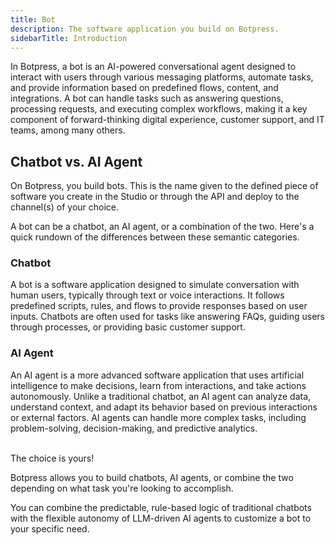 ```yaml
---
title: Bot
description: The software application you build on Botpress.
sidebarTitle: Introduction
---
```


In Botpress, a bot is an AI-powered conversational agent designed to interact with users through various messaging platforms, automate tasks, and provide information based on predefined flows, content, and integrations. A bot can handle tasks such as answering questions, processing requests, and executing complex workflows, making it a key component of forward-thinking digital experience, customer support, and IT teams, among many others.

## Chatbot vs. AI Agent

On Botpress, you build bots. This is the name given to the defined piece of software you create in the Studio or through the API and deploy to the channel(s) of your choice.

A bot can be a chatbot, an AI agent, or a combination of the two. Here's a quick rundown of the differences between these semantic categories.

### Chatbot

A bot is a software application designed to simulate conversation with human users, typically through text or voice interactions. It follows predefined scripts, rules, and flows to provide responses based on user inputs. Chatbots are often used for tasks like answering FAQs, guiding users through processes, or providing basic customer support.

### AI Agent

An AI agent is a more advanced software application that uses artificial intelligence to make decisions, learn from interactions, and take actions autonomously. Unlike a traditional chatbot, an AI agent can analyze data, understand context, and adapt its behavior based on previous interactions or external factors. AI agents can handle more complex tasks, including problem-solving, decision-making, and predictive analytics.

<br />

<Note>
The choice is yours!

Botpress allows you to build chatbots, AI agents, or combine the two depending on what task you're looking to accomplish.

You can combine the predictable, rule-based logic of traditional chatbots with the flexible autonomy of LLM-driven AI agents to customize a bot to your specific need.
</Note>
